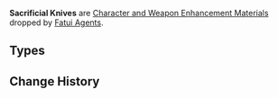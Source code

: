 {{Terminology Infobox
|image        = <gallery>
Item Hunter's Sacrificial Knife.png|Hunter
Item Agent's Sacrificial Knife.png|Agent
Item Inspector's Sacrificial Knife.png|Inspector
</gallery>
|type         = Item Groups
|type2        = Character and Weapon Enhancement Materials
|type3        = Character and Weapon Enhancement Material Groups
|source1      = [[Fatui Agents]]
}}
'''Sacrificial Knives''' are [[Character and Weapon Enhancement Material]]s dropped by [[Fatui Agents]].

==Types==
{{Material Quality
|2=Hunter's Sacrificial Knife
|3=Agent's Sacrificial Knife
|4=Inspector's Sacrificial Knife
}}

==Change History==
{{Change History|1.0}}
[[Category:Sacrificial Knives| ]]
